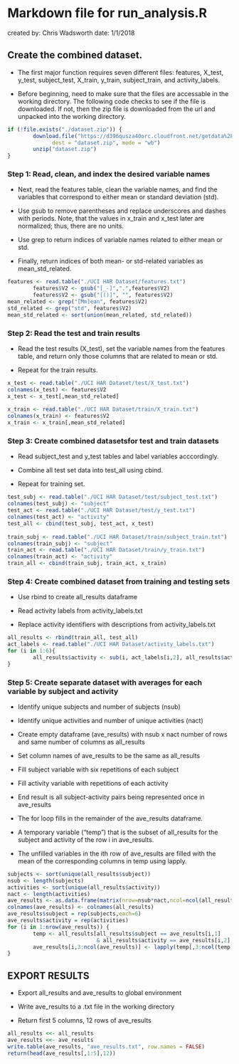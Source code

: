 # Markdown file for run_analysis.R
created by: Chris Wadsworth
date: 1/1/2018

## Create the combined dataset. 

* The first major function requires seven different files: features, X_test, y_test, subject_test, X_train, y_train, subject_train, and activity_labels.

* Before beginning, need to make sure that the files are accessable in the working directory.  The following code checks to see if the file is downloaded.  If not, then the zip file is downloaded from the url and unpacked into the working directory.

```{r File Download}
if (!file.exists("./dataset.zip")) {
        download.file("https://d396qusza40orc.cloudfront.net/getdata%2Fprojectfiles%2FUCI%20HAR%20Dataset.zip",
              dest = "dataset.zip", mode = "wb")
        unzip("dataset.zip")
}
```

### Step 1:  Read, clean, and index the desired variable names

* Next, read the features table, clean the variable names, and find the variables that correspond to either mean or standard deviation (std).

* Use gsub to remove parentheses and replace underscores and dashes with periods.  Note, that the values in x_train and x_test later are normalized; thus, there are no units.

* Use grep to return indices of variable names related to either mean or std.

* Finally, return indices of both mean- or std-related variables as mean_std_related.

```{r}
features <- read.table("./UCI HAR Dataset/features.txt")
        features$V2 <- gsub("[_-]",".",features$V2)
        features$V2 <- gsub("[()]", "", features$V2)
mean_related <- grep("[Mm]ean", features$V2)
std_related <- grep("std", features$V2)
mean_std_related <- sort(union(mean_related, std_related))
```

### Step 2:  Read the test and train results

* Read the test results (X_test), set the variable names from the features table, and return only those columns that are related to mean or std.

* Repeat for the train results.

```{r}
x_test <- read.table("./UCI HAR Dataset/test/X_test.txt")
colnames(x_test) <- features$V2
x_test <- x_test[,mean_std_related]
        
x_train <- read.table("./UCI HAR Dataset/train/X_train.txt")
colnames(x_train) <- features$V2
x_train <- x_train[,mean_std_related]
```

### Step 3:  Create combined datasetsfor test and train datasets

* Read subject_test and y_test tables and label variables acccordingly.

* Combine all test set data into test_all using cbind.

* Repeat for training set.

```{r}
test_subj <- read.table("./UCI HAR Dataset/test/subject_test.txt")
colnames(test_subj) <- "subject"
test_act <- read.table("./UCI HAR Dataset/test/y_test.txt")
colnames(test_act) <- "activity"
test_all <- cbind(test_subj, test_act, x_test)
        
train_subj <- read.table("./UCI HAR Dataset/train/subject_train.txt")
colnames(train_subj) <- "subject"
train_act <- read.table("./UCI HAR Dataset/train/y_train.txt")
colnames(train_act) <- "activity"
train_all <- cbind(train_subj, train_act, x_train)
```

### Step 4:  Create combined dataset from training and testing sets

* Use rbind to create all_results dataframe

* Read activity labels from activity_labels.txt

* Replace activity identifiers with descriptions from activity_labels.txt

```{r}
all_results <- rbind(train_all, test_all)
act_labels <- read.table("./UCI HAR Dataset/activity_labels.txt")
for (i in 1:6){
        all_results$activity <- sub(i, act_labels[i,2], all_results$activity)
}
```

### Step 5:  Create separate dataset with averages for each variable by subject and activity

* Identify unique subjects and number of subjects (nsub)

* Identify unique activities and number of unique activities (nact)

* Create empty dataframe (ave_results) with nsub x nact number of rows and same number of columns as all_results

* Set column names of ave_results to be the same as all_results

* Fill subject variable with six repetitions of each subject

* Fill activity variable with repetitions of each activity

* End result is all subject-activity pairs being represented once in ave_results

* The for loop fills in the remainder of the ave_results dataframe.

* A temporary variable ("temp") that is the subset of all_results for the subject and activity of the row i in ave_results.

* The unfilled variables in the ith row of ave_results are filled with the mean of the corresponding columns in temp using lapply.

```{r}
subjects <- sort(unique(all_results$subject))
nsub <- length(subjects)
activities <- sort(unique(all_results$activity))
nact <- length(activities)
ave_results <- as.data.frame(matrix(nrow=nsub*nact,ncol=ncol(all_results))) 
colnames(ave_results) <- colnames(all_results) 
ave_results$subject = rep(subjects,each=6)
ave_results$activity = rep(activities)
for (i in 1:nrow(ave_results)) {
        temp <- all_results[all_results$subject == ave_results[i,1]
                            & all_results$activity == ave_results[i,2],]
        ave_results[i,3:ncol(ave_results)] <- lapply(temp[,3:ncol(temp)], mean)
}
```

## EXPORT RESULTS

* Export all_results and ave_results to global environment

* Write ave_results to a .txt file in the working directory

* Return first 5 columns, 12 rows of ave_results

```{r}
all_results <<- all_results
ave_results <<- ave_results
write.table(ave_results, "ave_results.txt", row.names = FALSE)
return(head(ave_results[,1:5],12))
```

